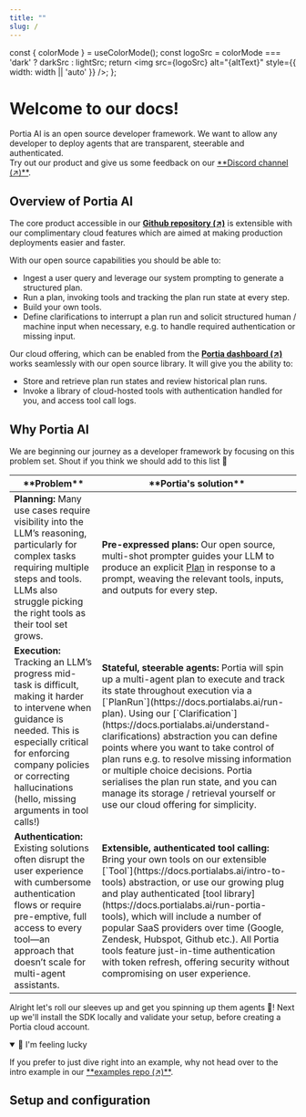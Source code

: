 ```yaml
---
title: ""
slug: /
---
```



  const { colorMode } = useColorMode();
  const logoSrc = colorMode === 'dark' ? darkSrc : lightSrc;
  return <img src={logoSrc} alt="{altText}" style={{ width: width || 'auto' }} />;
};

<p align="center">
    <Logo 
      lightSrc="/img/Logo_Portia_Symbol_Black.png"
      darkSrc="/img/Logo_Portia_Symbol_White.png"
      altText="Portia AI logo" 
      width="200px"
    />
</p>

<h1>Welcome to our docs!</h1>
Portia AI is an open source developer framework. We want to allow any developer to deploy agents that are transparent, steerable and authenticated.
<br/>Try out our product and give us some feedback on our <a href="https://discord.gg/DvAJz9ffaR" target="_blank">**Discord channel (↗)**</a>.<br/>

## Overview of Portia AI
The core product accessible in our <a href="https://github.com/portiaAI/portia-sdk-python" target="_blank">**Github repository (↗)**</a> 
is extensible with our complimentary cloud features which are aimed at making production deployments easier and faster.

With our open source capabilities you should be able to:
- Ingest a user query and leverage our system prompting to generate a structured plan.
- Run a plan, invoking tools and tracking the plan run state at every step.
- Build your own tools.
- Define clarifications to interrupt a plan run and solicit structured human / machine input when necessary, e.g. to handle required authentication or missing input.

Our cloud offering, which can be enabled from the <a href="https://app.portialabs.ai" target="_blank">**Portia dashboard (↗)**</a> 
works seamlessly with our open source library. It will give you the ability to:
- Store and retrieve plan run states and review historical plan runs.
- Invoke a library of cloud-hosted tools with authentication handled for you, and access tool call logs.

<p align="center">
    <Logo 
      lightSrc="/img/portia_architecture.png"
      darkSrc="/img/portia_architecture_dark.png"
      altText="Portia AI architecture" 
      width="800px"
    />
</p>

## Why Portia AI
We are beginning our journey as a developer framework by focusing on this problem set. Shout if you think we should add to this list :pray:

<table style={{ width: "100%", borderCollapse: "collapse" }}>
  <thead>
    <tr>
      <th style={{ width: "50%", verticalAlign: "top", padding: "8px", fontSize: "16px" }}>**Problem**</th>
      <th style={{ width: "50%", verticalAlign: "top", padding: "8px", fontSize: "16px" }}>**Portia's solution**</th>
    </tr>
  </thead>
  <tbody>
    <tr>
      <td style={{ width: "50%", verticalAlign: "top", padding: "8px" }}>
        <strong>Planning:</strong> Many use cases require visibility into the LLM’s reasoning, 
        particularly for complex tasks requiring multiple steps and tools. 
        LLMs also struggle picking the right tools as their tool set grows.
      </td>
      <td style={{ width: "50%", verticalAlign: "top", padding: "8px" }}>
        <strong>Pre-expressed plans:</strong> Our open source, multi-shot prompter guides your LLM to 
        produce an explicit <a href="https://docs.portialabs.ai/generate-plan">Plan</a> in response to a prompt, 
        weaving the relevant tools, inputs, and outputs for every step.
      </td>
    </tr>
    <tr>
      <td style={{ width: "50%", verticalAlign: "top", padding: "8px" }}>
        <strong>Execution:</strong> Tracking an LLM’s progress mid-task is difficult, making it 
        harder to intervene when guidance is needed. This is especially critical for enforcing 
        company policies or correcting hallucinations (hello, missing arguments in tool calls!)
      </td>
      <td style={{ width: "50%", verticalAlign: "top", padding: "8px" }}>
        <strong>Stateful, steerable agents:</strong> Portia will spin up a multi-agent
        plan to execute and track its state throughout execution via a 
        [`PlanRun`](https://docs.portialabs.ai/run-plan). Using our 
        [`Clarification`](https://docs.portialabs.ai/understand-clarifications) abstraction you can 
        define points where you want to take control of plan runs e.g. to resolve missing 
        information or multiple choice decisions. Portia serialises the plan run state, and you can 
        manage its storage / retrieval yourself or use our cloud offering for simplicity.
      </td>
    </tr>
    <tr>
      <td style={{ width: "50%", verticalAlign: "top", padding: "8px" }}>
        <strong>Authentication:</strong> Existing solutions often disrupt the user experience 
        with cumbersome authentication flows or require pre-emptive, full access to every tool—an 
        approach that doesn’t scale for multi-agent assistants. 
      </td>
      <td style={{ width: "50%", verticalAlign: "top", padding: "8px" }}>
        <strong>Extensible, authenticated tool calling:</strong> Bring your own tools on our 
        extensible [`Tool`](https://docs.portialabs.ai/intro-to-tools) abstraction, or use 
        our growing plug and play authenticated 
        [tool library](https://docs.portialabs.ai/run-portia-tools), which will include a number of 
        popular SaaS providers over time (Google, Zendesk, Hubspot, Github etc.). All Portia tools 
        feature just-in-time authentication with token refresh, offering security without 
        compromising on user experience.
      </td>
    </tr>
  </tbody>
</table>

Alright let's roll our sleeves up and get you spinning up them agents :robot:! Next up we'll install 
the SDK locally and validate your setup, before creating a Portia cloud account.

<details open style={{
  backgroundColor: "rgba(128, 0, 128, 0.1)",
  borderLeft: "5px solid purple",
  padding: "10px",
  borderRadius: "5px",
  margin: "10px 0"
}}>
  <summary style={{ color: "5D3FD3", fontWeight: "bold", cursor: "pointer" }}>
    🎉 I'm feeling lucky
  </summary>
  <p>If you prefer to just dive right into an example, why not head over to the intro example in our <a href="https://github.com/portiaAI/portia-agent-examples/blob/main/get_started_google_tools/README.md" target="_blank">**examples repo (↗)**</a>.</p>
</details>

## Setup and configuration

<div style={{ display: "flex", flexWrap: "nowrap", overflow: "visible", gap: "16px", width: "100%" }}>
    <div style={{ width: "33%" }}>
      <CardLayout
        href="/install"
        icon=""
        title="Install and setup"
        description="Get setup and run a query."
      />
    </div>
    <div style={{ width: "34%" }}>
      <CardLayout
        href="/setup-account"
        icon=""
        title="Set up a Portia account"
        description="Sign up for a Portia cloud account."
      />
    </div>
    <div style={{ width: "33%" }}>
      <CardLayout
        href="/manage-config"
        icon=""
        title="Manage your config"
        description="Learn how to configure your Portia." 
      />
    </div>
</div>